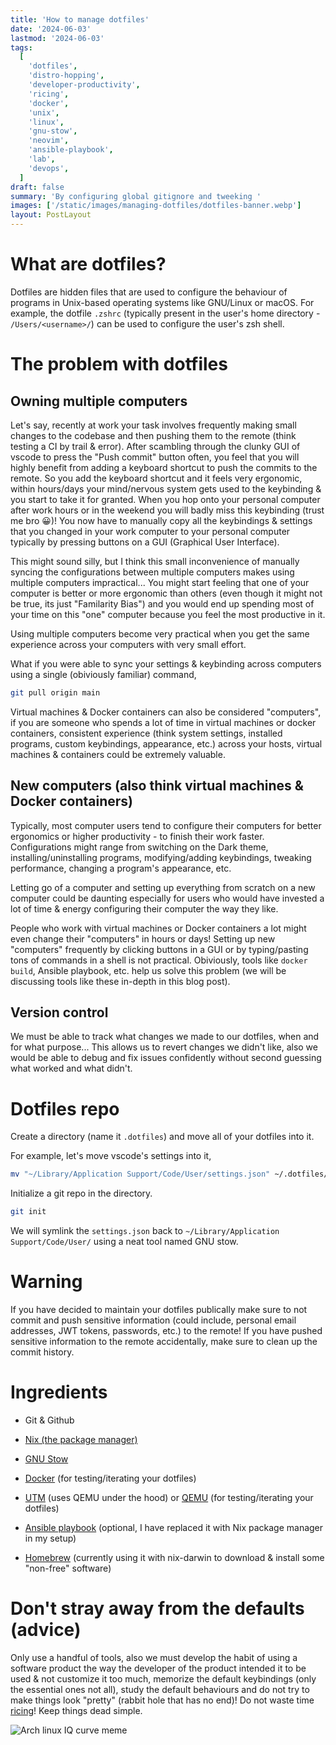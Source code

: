 ```yaml
---
title: 'How to manage dotfiles'
date: '2024-06-03'
lastmod: '2024-06-03'
tags:
  [
    'dotfiles',
    'distro-hopping',
    'developer-productivity',
    'ricing',
    'docker',
    'unix',
    'linux',
    'gnu-stow',
    'neovim',
    'ansible-playbook',
    'lab',
    'devops',
  ]
draft: false
summary: 'By configuring global gitignore and tweeking '
images: ['/static/images/managing-dotfiles/dotfiles-banner.webp']
layout: PostLayout
---
```


# What are dotfiles?

Dotfiles are hidden files that are used to configure the behaviour of programs
in Unix-based operating systems like GNU/Linux or macOS. For example, the
dotfile `.zshrc` (typically present in the user's home directory -
`/Users/<username>/`) can be used to configure the user's zsh shell.

# The problem with dotfiles

## Owning multiple computers

Let's say, recently at work your task involves frequently making small changes
to the codebase and then pushing them to the remote (think testing a CI by trail
& error). After scambling through the clunky GUI of vscode to press the "Push
commit" button often, you feel that you will highly benefit from adding a
keyboard shortcut to push the commits to the remote. So you add the keyboard
shortcut and it feels very ergonomic, within hours/days your mind/nervous system
gets used to the keybinding & you start to take it for granted. When you hop
onto your personal computer after work hours or in the weekend you will badly
miss this keybinding (trust me bro 😀)! You now have to manually copy all the
keybindings & settings that you changed in your work computer to your personal
computer typically by pressing buttons on a GUI (Graphical User Interface).

This might sound silly, but I think this small inconvenience of manually syncing
the configurations between multiple computers makes using multiple computers
impractical... You might start feeling that one of your computer is better or
more ergonomic than others (even though it might not be true, its just
"Familarity Bias") and you would end up spending most of your time on this "one"
computer because you feel the most productive in it.

Using multiple computers become very practical when you get the same experience
across your computers with very small effort.

What if you were able to sync your settings & keybinding across computers using
a single (obiviously familiar) command,

```bash
git pull origin main
```

Virtual machines & Docker containers can also be considered "computers", if you
are someone who spends a lot of time in virtual machines or docker containers,
consistent experience (think system settings, installed programs, custom
keybindings, appearance, etc.) across your hosts, virtual machines & containers
could be extremely valuable.

## New computers (also think virtual machines & Docker containers)

Typically, most computer users tend to configure their computers for better
ergonomics or higher productivity - to finish their work faster. Configurations
might range from switching on the Dark theme, installing/uninstalling programs,
modifying/adding keybindings, tweaking performance, changing a program's
appearance, etc.

Letting go of a computer and setting up everything from scratch on a new
computer could be daunting especially for users who would have invested a lot of
time & energy configuring their computer the way they like.

People who work with virtual machines or Docker containers a lot might even
change their "computers" in hours or days! Setting up new "computers" frequently
by clicking buttons in a GUI or by typing/pasting tons of commands in a shell is
not practical. Obiviously, tools like `docker build`, Ansible playbook, etc.
help us solve this problem (we will be discussing tools like these in-depth in
this blog post).

## Version control

We must be able to track what changes we made to our dotfiles, when and for what
purpose... This allows us to revert changes we didn't like, also we would be
able to debug and fix issues confidently without second guessing what worked and
what didn't.

# Dotfiles repo

Create a directory (name it `.dotfiles`) and move all of your dotfiles into it.

For example, let's move vscode's settings into it,

```bash
mv "~/Library/Application Support/Code/User/settings.json" ~/.dotfiles/vscode/settings.json # macOS
```

Initialize a git repo in the directory.

```bash
git init
```

We will symlink the `settings.json` back to
`~/Library/Application Support/Code/User/` using a neat tool named GNU stow.

# Warning

If you have decided to maintain your dotfiles publically make sure to not commit
and push sensitive information (could include, personal email addresses, JWT
tokens, passwords, etc.) to the remote! If you have pushed sensitive information
to the remote accidentally, make sure to clean up the commit history.

# Ingredients

- Git & Github

- [Nix (the package manager)](https://nixos.org/download)

- [GNU Stow](https://www.gnu.org/software/stow/)

- [Docker](https://www.docker.com/) (for testing/iterating your dotfiles)

- [UTM](https://mac.getutm.app) (uses QEMU under the hood) or
  [QEMU](https://www.qemu.org) (for testing/iterating your dotfiles)

- [Ansible playbook](https://docs.ansible.com/ansible/latest/playbook_guide/playbooks_intro.html)
  (optional, I have replaced it with Nix package manager in my setup)

- [Homebrew](https://brew.sh/) (currently using it with nix-darwin to download &
  install some "non-free" software)

# Don't stray away from the defaults (advice)

Only use a handful of tools, also we must develop the habit of using a software
product the way the developer of the product intended it to be used & not
customize it too much, memorize the default keybindings (only the essential ones
not all), study the default behaviours and do not try to make things look
"pretty" (rabbit hole that has no end)! Do not waste time
[ricing](https://www.reddit.com/r/unixporn/comments/3iy3wd/stupid_question_what_is_ricing/)!
Keep things dead simple.

![Arch linux IQ curve meme](/static/images/blogs/how-to-manage-dotfiles/arch-linux-meme.webp)
